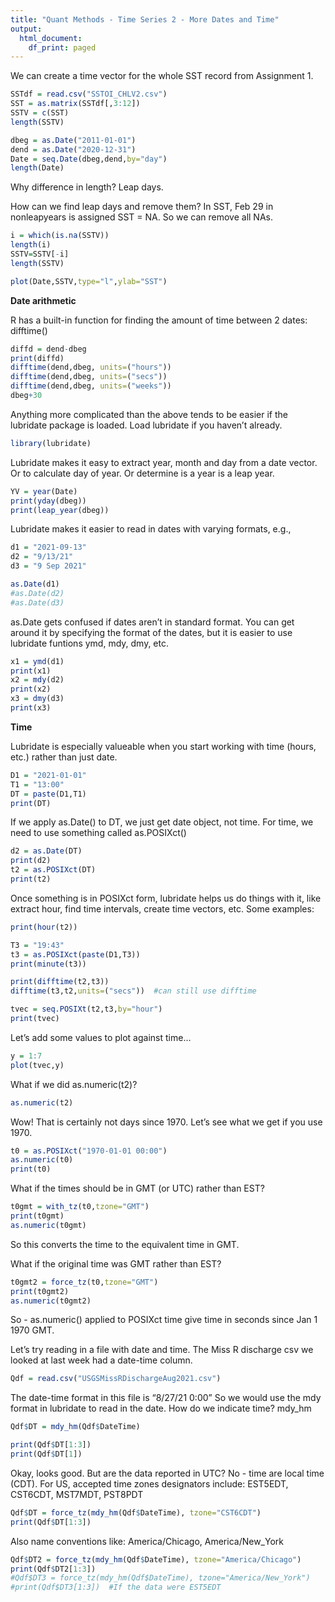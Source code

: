 ```yaml
---
title: "Quant Methods - Time Series 2 - More Dates and Time"
output:
  html_document:
    df_print: paged
---
```


We can create a time vector for the whole SST record from Assignment 1.

```r
SSTdf = read.csv("SSTOI_CHLV2.csv")
SST = as.matrix(SSTdf[,3:12])
SSTV = c(SST)
length(SSTV)
```

```r
dbeg = as.Date("2011-01-01")
dend = as.Date("2020-12-31")
Date = seq.Date(dbeg,dend,by="day")
length(Date)
```

Why difference in length? Leap days.

How can we find leap days and remove them? In SST, Feb 29 in nonleapyears is assigned SST = NA. So we can remove all NAs.

```r
i = which(is.na(SSTV))
length(i)
SSTV=SSTV[-i]
length(SSTV)
```

```r
plot(Date,SSTV,type="l",ylab="SST")
```

**Date arithmetic**

R has a built-in function for finding the amount of time between 2 dates: difftime()

```r
diffd = dend-dbeg
print(diffd)
difftime(dend,dbeg, units=("hours"))
difftime(dend,dbeg, units=("secs"))
difftime(dend,dbeg, units=("weeks"))
dbeg+30

```

Anything more complicated than the above tends to be easier if the lubridate package is loaded. Load lubridate if you haven't already.

```r
library(lubridate)
```

Lubridate makes it easy to extract year, month and day from a date vector. Or to calculate day of year. Or determine is a year is a leap year.

```r
YV = year(Date)
print(yday(dbeg))
print(leap_year(dbeg))
```

Lubridate makes it easier to read in dates with varying formats, e.g.,

```r
d1 = "2021-09-13"
d2 = "9/13/21"
d3 = "9 Sep 2021"

as.Date(d1)
#as.Date(d2)
#as.Date(d3)
```

as.Date gets confused if dates aren't in standard format. You can get around it by specifying the format of the dates, but it is easier to use lubridate funtions ymd, mdy, dmy, etc.


```r
x1 = ymd(d1)
print(x1)
x2 = mdy(d2)
print(x2)
x3 = dmy(d3)
print(x3)
```

**Time**

Lubridate is especially valueable when you start working with time (hours, etc.) rather than just date.

```r
D1 = "2021-01-01"
T1 = "13:00"
DT = paste(D1,T1)
print(DT)
```

If we apply as.Date() to DT, we just get date object, not time.
For time, we need to use something called as.POSIXct()

```r
d2 = as.Date(DT)
print(d2)
t2 = as.POSIXct(DT)
print(t2)
```

Once something is in POSIXct form, lubridate helps us do things with it, like extract hour, find time intervals, create time vectors, etc.
Some examples:

```r
print(hour(t2))

T3 = "19:43"
t3 = as.POSIXct(paste(D1,T3))
print(minute(t3))

print(difftime(t2,t3))
difftime(t3,t2,units=("secs"))  #can still use difftime

tvec = seq.POSIXt(t2,t3,by="hour")
print(tvec)
```

Let's add some values to plot against time...

```r
y = 1:7
plot(tvec,y)
```

What if we did as.numeric(t2)?

```r
as.numeric(t2)
```

Wow! That is certainly not days since 1970.
Let's see what we get if you use 1970.

```r
t0 = as.POSIXct("1970-01-01 00:00")
as.numeric(t0)
print(t0)
```

What if the times should be in GMT (or UTC) rather than EST?

```r
t0gmt = with_tz(t0,tzone="GMT")
print(t0gmt)
as.numeric(t0gmt)
```

So this converts the time to the equivalent time in GMT.

What if the original time was GMT rather than EST?

```r
t0gmt2 = force_tz(t0,tzone="GMT")
print(t0gmt2)
as.numeric(t0gmt2)
```

So - as.numeric() applied to POSIXct time give time in seconds since Jan 1 1970 GMT.

Let's try reading in a file with date and time. The Miss R discharge csv we looked at last week had a date-time column.

```r
Qdf = read.csv("USGSMissRDischargeAug2021.csv")
```

The date-time format in this file is "8/27/21 0:00"
So we would use the mdy format in lubridate to read in the date. How do we indicate time? mdy_hm

```r
Qdf$DT = mdy_hm(Qdf$DateTime)

print(Qdf$DT[1:3])
print(Qdf$DT[1])

```

Okay, looks good. But are the data reported in UTC? No - time are local time (CDT).
For US, accepted time zones designators include:
EST5EDT, CST6CDT, MST7MDT, PST8PDT

```r
Qdf$DT = force_tz(mdy_hm(Qdf$DateTime), tzone="CST6CDT")
print(Qdf$DT[1:3])
```

Also name conventions like: America/Chicago, America/New_York

```r
Qdf$DT2 = force_tz(mdy_hm(Qdf$DateTime), tzone="America/Chicago")
print(Qdf$DT2[1:3])
#Qdf$DT3 = force_tz(mdy_hm(Qdf$DateTime), tzone="America/New_York")
#print(Qdf$DT3[1:3])  #If the data were EST5EDT
```

